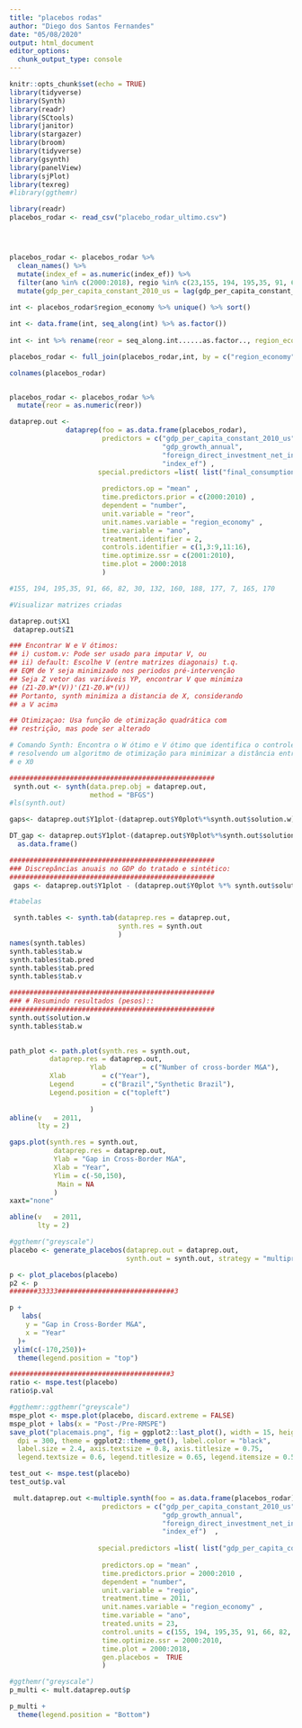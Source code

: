 ```yaml
---
title: "placebos rodas"
author: "Diego dos Santos Fernandes"
date: "05/08/2020"
output: html_document
editor_options: 
  chunk_output_type: console
---
```



```r
knitr::opts_chunk$set(echo = TRUE)
library(tidyverse)
library(Synth)
library(readr)
library(SCtools)
library(janitor)
library(stargazer)
library(broom)
library(tidyverse)
library(gsynth)
library(panelView)
library(sjPlot)
library(texreg)
#library(ggthemr)


```





```r
library(readr)
placebos_rodar <- read_csv("placebo_rodar_ultimo.csv")




placebos_rodar <- placebos_rodar %>%
  clean_names() %>% 
  mutate(index_ef = as.numeric(index_ef)) %>% 
  filter(ano %in% c(2000:2018), regio %in% c(23,155, 194, 195,35, 91, 66, 82, 30, 132, 160, 188, 177, 7, 165, 170)) %>% 
  mutate(gdp_per_capita_constant_2010_us = lag(gdp_per_capita_constant_2010_us), gdp_growth_annual = lag(gdp_growth_annual), foreign_direct_investment_net_inflows_of_gdp = lag(foreign_direct_investment_net_inflows_of_gdp), final_consumption_expenditure_annual_growth = lag(final_consumption_expenditure_annual_growth),index_ef = lag(index_ef))
 
int <- placebos_rodar$region_economy %>% unique() %>% sort()

int <- data.frame(int, seq_along(int) %>% as.factor())
  
int <- int %>% rename(reor = seq_along.int......as.factor.., region_economy = int)

placebos_rodar <- full_join(placebos_rodar,int, by = c("region_economy"))  

colnames(placebos_rodar)


placebos_rodar <- placebos_rodar %>% 
  mutate(reor = as.numeric(reor))
```

```r
dataprep.out <-
              dataprep(foo = as.data.frame(placebos_rodar),
                       predictors = c("gdp_per_capita_constant_2010_us",
                                      "gdp_growth_annual",
                                      "foreign_direct_investment_net_inflows_of_gdp",                                                           "final_consumption_expenditure_annual_growth",
                                      "index_ef") ,
                      special.predictors =list( list("final_consumption_expenditure_annual_growth",seq(2003,2011,2),c("mean"))),
                       
                       predictors.op = "mean" ,
                       time.predictors.prior = c(2000:2010) ,
                       dependent = "number",
                       unit.variable = "reor",
                       unit.names.variable = "region_economy" ,
                       time.variable = "ano",
                       treatment.identifier = 2,
                       controls.identifier = c(1,3:9,11:16),
                       time.optimize.ssr = c(2001:2010),
                       time.plot = 2000:2018
                       )

#155, 194, 195,35, 91, 66, 82, 30, 132, 160, 188, 177, 7, 165, 170
```


```r
#Visualizar matrizes criadas

dataprep.out$X1
 dataprep.out$Z1

```

```r
### Encontrar W e V ótimos:
## i) custom.v: Pode ser usado para imputar V, ou
## ii) default: Escolhe V (entre matrizes diagonais) t.q. 
## EQM de Y seja minimizado nos periodos pré-intervenção
## Seja Z vetor das variáveis YP, encontrar V que minimiza
## (Z1-Z0.W*(V))'(Z1-Z0.W*(V))
## Portanto, synth minimiza a distancia de X, considerando
## a V acima

## Otimizaçao: Usa função de otimização quadrática com
## restrição, mas pode ser alterado

# Comando Synth: Encontra o W ótimo e V ótimo que identifica o controle sintético 
# resolvendo um algoritmo de otimização para minimizar a distância entre X1
# e X0

###################################################
 synth.out <- synth(data.prep.obj = dataprep.out,
                    method = "BFGS")
#ls(synth.out)

gaps<- dataprep.out$Y1plot-(dataprep.out$Y0plot%*%synth.out$solution.w)

DT_gap <- dataprep.out$Y1plot-(dataprep.out$Y0plot%*%synth.out$solution.w) %>% 
  as.data.frame()

```

```r
###################################################
### Discrepâncias anuais no GDP do tratado e sintético: 
###################################################
 gaps <- dataprep.out$Y1plot - (dataprep.out$Y0plot %*% synth.out$solution.w)


```

```r
#tabelas

 synth.tables <- synth.tab(dataprep.res = dataprep.out,
                           synth.res = synth.out
                           )
names(synth.tables)
synth.tables$tab.w
synth.tables$tab.pred
synth.tables$tab.pred
synth.tables$tab.v
```

```r
###################################################
### # Resumindo resultados (pesos):: 
###################################################
synth.out$solution.w
synth.tables$tab.w
	
```

```r
path_plot <- path.plot(synth.res = synth.out,
          dataprep.res = dataprep.out, 
					Ylab         = c("Number of cross-border M&A"),
          Xlab         = c("Year"),
          Legend       = c("Brazil","Synthetic Brazil"),
          Legend.position = c("topleft")
					
					)
abline(v   = 2011,
       lty = 2)
```

```r

gaps.plot(synth.res = synth.out,
           dataprep.res = dataprep.out,
           Ylab = "Gap in Cross-Border M&A",
           Xlab = "Year",
           Ylim = c(-50,150),
            Main = NA
           )
xaxt="none"

abline(v   = 2011,
       lty = 2)
```

```r
#ggthemr("greyscale")
placebo <- generate_placebos(dataprep.out = dataprep.out,
                             synth.out = synth.out, strategy = "multiprocess", Sigf.ipop = 2)

p <- plot_placebos(placebo)
p2 <- p
#######33333#############################3

p +
   labs(
    y = "Gap in Cross-Border M&A",
    x = "Year"
  )+
 ylim(c(-170,250))+
  theme(legend.position = "top")
```
```r
########################################3
ratio <- mspe.test(placebo)
ratio$p.val

#ggthemr::ggthemr("greyscale")
mspe_plot <- mspe.plot(placebo, discard.extreme = FALSE)
mspe_plot + labs(x = "Post-/Pre-RMSPE")
save_plot("placemais.png", fig = ggplot2::last_plot(), width = 15, height = 10,
  dpi = 300, theme = ggplot2::theme_get(), label.color = "black",
  label.size = 2.4, axis.textsize = 0.8, axis.titlesize = 0.75,
  legend.textsize = 0.6, legend.titlesize = 0.65, legend.itemsize = 0.5)
```

```r
test_out <- mspe.test(placebo)
test_out$p.val
```


```r

 mult.dataprep.out <-multiple.synth(foo = as.data.frame(placebos_rodar),
                       predictors = c("gdp_per_capita_constant_2010_us",
                                      "gdp_growth_annual",
                                      "foreign_direct_investment_net_inflows_of_gdp",                                                                         "final_consumption_expenditure_of_gdp",
                                      "index_ef")  ,
                       
                      special.predictors =list( list("gdp_per_capita_constant_2010_us",seq(2003,2011,2),c("mean"))),
                       
                       predictors.op = "mean" ,
                       time.predictors.prior = 2000:2010 ,
                       dependent = "number",
                       unit.variable = "regio",
                       treatment.time = 2011,
                       unit.names.variable = "region_economy" ,
                       time.variable = "ano",
                       treated.units = 23,
                       control.units = c(155, 194, 195,35, 91, 66, 82, 30, 132, 160, 188, 177, 7, 165, 170),
                       time.optimize.ssr = 2000:2010,
                       time.plot = 2000:2018,
                       gen.placebos =  TRUE
                       )

#ggthemr("greyscale")
p_multi <- mult.dataprep.out$p

p_multi +
  theme(legend.position = "Bottom")



```

